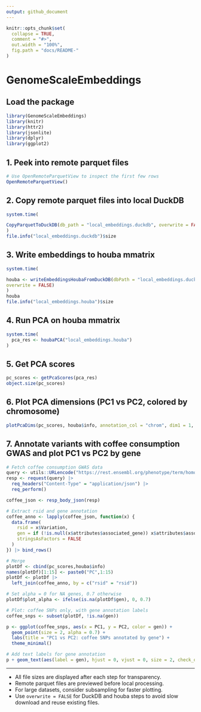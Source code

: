 ```yaml
---
output: github_document
---
```


```r
knitr::opts_chunk$set(
  collapse = TRUE,
  comment = "#>",
  out.width = "100%",
  fig.path = "docs/README-"
)
```

# GenomeScaleEmbeddings

## Load the package

```r
library(GenomeScaleEmbeddings)
library(knitr)
library(httr2)
library(jsonlite)
library(dplyr)
library(ggplot2)
```

## 1. Peek into remote parquet files

```r
# Use OpenRemoteParquetView to inspect the first few rows
OpenRemoteParquetView()
```

## 2. Copy remote parquet files into local DuckDB

```r
system.time(

CopyParquetToDuckDB(db_path = "local_embeddings.duckdb", overwrite = FALSE)
)
file.info("local_embeddings.duckdb")$size
```

## 3. Write embeddings to houba mmatrix

```r
system.time(

houba <- writeEmbeddingsHoubaFromDuckDB(dbPath = "local_embeddings.duckdb", 
overwrite = FALSE)
)
houba
file.info("local_embeddings.houba")$size
```

## 4. Run PCA on houba mmatrix

```r
system.time(
  pca_res <- houbaPCA("local_embeddings.houba")
)
```

## 5. Get PCA scores

```r
pc_scores <- getPcaScores(pca_res)
object.size(pc_scores)
```

## 6. Plot PCA dimensions (PC1 vs PC2, colored by chromosome)

```r
plotPcaDims(pc_scores, houba$info, annotation_col = "chrom", dim1 = 1, dim2 = 2)
```

## 7. Annotate variants with coffee consumption GWAS and plot PC1 vs PC2 by gene

```r
# Fetch coffee consumption GWAS data
query <- utils::URLencode("https://rest.ensembl.org/phenotype/term/homo_sapiens/coffee consumption")
resp <- request(query) |>
  req_headers("Content-Type" = "application/json") |>
  req_perform()

coffee_json <- resp_body_json(resp)

# Extract rsid and gene annotation
coffee_anno <- lapply(coffee_json, function(x) {
  data.frame(
    rsid = x$Variation,
    gen = if (!is.null(x$attributes$associated_gene)) x$attributes$associated_gene else NA,
    stringsAsFactors = FALSE
  )
}) |> bind_rows()

# Merge
plotDf <- cbind(pc_scores,houba$info)
names(plotDf)[1:15] <- paste0("PC",1:15)
plotDf <- plotDf |>
  left_join(coffee_anno, by = c("rsid" = "rsid"))

# Set alpha = 0 for NA genes, 0.7 otherwise
plotDf$plot_alpha <- ifelse(is.na(plotDf$gen), 0, 0.7)

# Plot: coffee SNPs only, with gene annotation labels
coffee_snps <- subset(plotDf, !is.na(gen))

p <- ggplot(coffee_snps, aes(x = PC1, y = PC2, color = gen)) +
  geom_point(size = 2, alpha = 0.7) +
  labs(title = "PC1 vs PC2: coffee SNPs annotated by gene") +
  theme_minimal()

# Add text labels for gene annotation
p + geom_text(aes(label = gen), hjust = 0, vjust = 0, size = 2, check_overlap = TRUE)
```

---

- All file sizes are displayed after each step for transparency.
- Remote parquet files are previewed before local processing.
- For large datasets, consider subsampling for faster plotting.
- Use `overwrite = FALSE` for DuckDB and houba steps to avoid slow download and reuse existing files.
